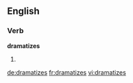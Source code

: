 ==English==

===Verb===
'''dramatizes'''

# {{third-person singular of|[[dramatize]]}}

[[de:dramatizes]]
[[fr:dramatizes]]
[[vi:dramatizes]]